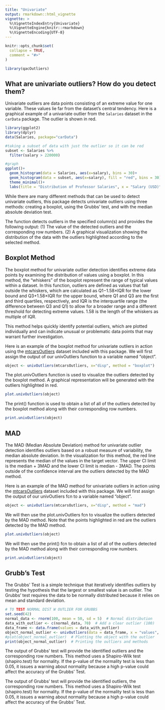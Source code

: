 ```yaml
---
title: "Univariate"
output: rmarkdown::html_vignette
vignette: >
  %\VignetteIndexEntry{Univariate}
  %\VignetteEngine{knitr::rmarkdown}
  %\VignetteEncoding{UTF-8}
---
```


```r
knitr::opts_chunk$set(
  collapse = TRUE,
  comment = "#>"
)
```

```r
library(qacOutliers)
```

## What are univariate outliers? How do you detect them?

Univariate outliers are data points consisting of an extreme value for one variable. These values lie far from the dataset's central tendency. Here is a graphical example of a univariate outlier from the `Salaries` dataset in the `carData` package. The outlier is shown in red. 

```r
library(ggplot2)
library(dplyr)
data(Salaries, package="carData")

#taking a subset of data with just the outlier so it can be red 
subset <- Salaries %>% 
  filter(salary > 220000)

#graph 
ggplot()+
  geom_histogram(data = Salaries, aes(x=salary), bins = 30)+
  geom_histogram(data = subset, aes(x=salary), fill = "red", bins = 30)+
  theme_minimal()+
  labs(title = "Distribution of Professor Salaries", x = "Salary (USD)", y = "Count")
```


While there are many different methods that can be used to detect univariate outliers, this package detects univariate outliers using three methods: creating a boxplot, using the Grubbs' test, and with the median absolute deviation test. 

The function detects outliers in the specified column(s) and provides the following output: 
(1) The value of the detected outliers and the corresponding row numbers.
(2) A graphical visualization showing the distribution of the data with the outliers highlighted according to the selected method.

## Boxplot Method 

The boxplot method for univariate outlier detection identifies extreme data points by examining the distribution of values using a boxplot. In this method, the "whiskers" of the boxplot represent the range of typical values within a dataset. In this function, outliers are defined as values that fall outside the whiskers, which are calculated as Q1−1.58×IQR for the lower bound and Q3+1.58×IQR for the upper bound, where Q1 and Q3 are the first and third quartiles, respectively, and IQR is the interquartile range (the difference between Q3 and Q1) to allow for a broader range and a different threshold for detecting extreme values. 1.58 is the length of the whiskers as multiple of IQR. 

This method helps quickly identify potential outliers, which are plotted individually and can indicate unusual or problematic data points that may warrant further investigation. 

Here is an example of the boxplot method for univariate outliers in action using the [mtcarsOutliers](https://chenning2011.github.io/qacOutliers/reference/mtcarsOutliers.html) dataset included with this package. We will first assign the output of our univOutliers function to a variable named "object".

```r
object <- univOutliers(mtcarsOutliers, x="disp", method = "boxplot")
```

The plot.univOutliers function is used to visualize the outliers detected by the boxplot method. A graphical representation will be generated with the outliers highlighted in red.

```r
plot.univOutliers(object)
```

The print() function is used to obtain a list of all of the outliers detected by the boxplot method along with their corresponding row numbers.

```r
print.univOutliers(object)
```


## MAD 

The MAD (Median Absolute Deviation) method for univariate outlier detection identifies outliers based on a robust measure of variability, the median absolute deviation. In the visualization for this method, the red line represents the median of the values in the target vector. The upper CI limit is the median + 3MAD and the lower CI limit is median - 3MAD. The points outside of the confidence interval are the outliers detected by the MAD method.

Here is an example of the MAD method for univariate outliers in action using the [mtcarsOutliers](https://chenning2011.github.io/qacOutliers/reference/mtcarsOutliers.html) dataset included with this package. We will first assign the output of our univOutliers fcn to a variable named "object".

```r
object <- univOutliers(mtcarsOutliers, x="disp", method = "mad")
```

We will then use the plot.univOutliers fcn to visualize the outliers detected by the MAD method. Note that the points highlighted in red are the outliers detected by the MAD method.

```r
plot.univOutliers(object)
```

We will then use the print() fcn to obtain a list of all of the outliers detected by the MAD method along with their corresponding row numbers.

```r
print.univOutliers(object)
```


## Grubb's Test 

The Grubbs' Test is a simple technique that iteratively identifies outliers by testing the hypothesis that the largest or smallest value is an outlier. The Grubbs’ test requires the data to be normally distributed because it relies on mean and standard deviation. 


```r
# TO TEST NORMAL DIST W OUTLIER FOR GRUBBS
set.seed(42)
normal_data <- rnorm(100, mean = 50, sd = 5)  # Normal distribution
data_with_outlier <- c(normal_data, 70)  # Add a clear outlier (100)
data_frame <- data.frame(values = data_with_outlier)
object_normal_outlier <- univOutliers(data = data_frame, x = "values", method = "grubbs")
#plot(object_normal_outlier)  # Plotting the object with the outlier
print(object_normal_outlier)  # Printing the outliers and methods
```

The output of Grubbs' test will provide the identified outliers and the corresponding row numbers. This method uses a Shapiro-Wilk test (shapiro.test) for normality. If the p-value of the normality test is less than 0.05, it issues a warning about normality because a high p-value could affect the accuracy of the Grubbs' Test.

The output of Grubbs' test will provide the identified outliers, the corresponding row numbers. This method uses a Shapiro-Wilk test (shapiro.test) for normality. If the p-value of the normality test is less than 0.05, it issues a warning about normality because a high p-value could affect the accuracy of the Grubbs' Test.
